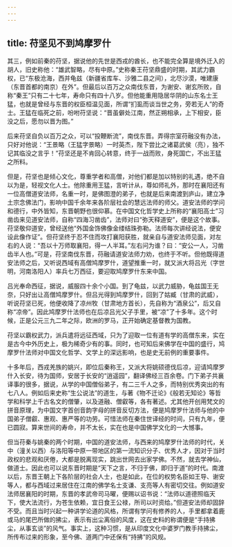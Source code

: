 ```yaml
---
---
---
```

title: 苻坚见不到鸠摩罗什
---




其三，例如前秦的苻坚，据说他的先世是西戎的酋长，也不能完全算是境外迁入的胡人，旧史称他：“雄武智略，尽有中原。”史称秦王苻坚鼎盛的时期，其武力霸权，已“东极沧海，西并龟兹（新疆省库车、沙雅二县之间），北尽沙漠，唯建康（东晋首都的南京）在外”。但最后以百万之众南伐东晋，为谢安、谢玄所败，自称“秦王”只有二十七年，寿命只有四十八岁。但他能重用隐居华阴的山东名士王猛，也就是曾经与东晋的权臣桓温见面，所谓“扪虱而谈当世之务，旁若无人”的奇士。王猛在临死之前，吩咐苻坚说：“晋虽僻处江南，然正朔相承，上下相安，臣没之后，愿勿以晋为图。”

后来苻坚自负以百万之众，可以“投鞭断流”，南伐东晋。弄得宗室苻融没有办法，只好对他说：“王景略（王猛字景略）一时英杰，陛下尝比之诸葛武侯（亮），独不记其临没之言乎！”苻坚还是不肯回心转意，终于一战而败，身死国亡，不出王猛之所料。

但是，苻坚也是倾心文化，尊重学者和高僧，对他们都是加以特别的礼遇，绝不自以为是，轻视文化人士。他除重用王猛，言听计从，尊如师礼外，那时在襄阳还有一位高僧道安法师，名重一时，是佛图澄的弟子，也就是后来南渡到庐山，建立净土宗念佛法门，影响中国千余年来各阶层社会的慧远法师的师父。道安法师的学问和德行，中外皆知，东晋朝野也很仰慕。在中国文化哲学史上所称的“襄阳高士”习凿齿来见道安法师，自称“四海习凿齿”，法师对曰“弥天释道安”，便是这个故事。苻坚敬仰道安，曾经送他“外国金饰佛像金缕结珠弥勒。法师每次讲经说法，便安设此像作证”。但苻坚终于忍不住而攻打襄阳获胜，就亲自与道安法师见面，对左右的人说：“吾以十万师取襄阳，得一人半耳。”左右问为谁？曰：“安公一人，习凿齿半人也。”可是，苻坚南伐东晋，苻融请道安法师力劝，也终于不听。但他既得道安法师之后，又听说西域有高僧鸠摩罗什，道望推重一时，就又派大将吕光（字世明，河南洛阳人）率兵七万西征，要迎取鸠摩罗什东来中国。

吕光奉命西征，据说，威服四十余个小国。到了龟兹，以武力威胁，龟兹国王无奈，只好出让高僧鸠摩罗什。但吕光得到鸠摩罗什，回到了姑臧（甘肃的武威），听说苻坚已死，他便收降了凉州牧（甘肃地方首长），先自称为“酒泉公”，后又自称“凉帝”。因此鸠摩罗什法师也在后凉吕光父子手里，被“凉”了十多年。这个时候，正是公元三九二年之际，欧洲的罗马，正开始确定基督教为国教。

苻坚以霸权武力，派兵遣将远征西域，只为了迎取一位有道有学的高僧东来，实在是古今中外历史上，极为稀奇少有的事。同时，也可知后来佛学在中国的盛行，鸠摩罗什法师对中国文化哲学、文学上的深远影响，也是史无前例的重要事件。

十多年后，西戎羌族的姚兴，即位后秦称王，又派大将姚硕德伐后凉，迎请鸠摩罗什入长安，待为国师，安居于长安的“逍遥园”，翻译佛经三百余卷。门下弟子共襄译事的很多，据说，从学的中国僧俗弟子，有二三千人之多，而特别优秀突出的有七八人。例如后来史称“生公说法”的道生，与著《物不迁论》《般若无知论》等哲学和科学上千古名文的僧肇，以及道融、僧叡等，各有著述。尤其他开创用梵文的拼音原理，为中国文字首创音韵字母的拼音反切方法，便是鸠摩罗什法师与他的中国弟子僧叡、惠观、惠严等的功劳。可惜法师在秦住世译经的时间，只有九年，便已圆寂。算来世间的寿命，并不太长，实在也是中国佛学文化的一大憾事。

但当苻秦与姚秦的两个时期，中国的道安法师，与西来的鸠摩罗什法师的时代，关中（潼关以西）与洛阳等中原一带地区的第一流知识分子、优秀人才，因对于当时政权的悲观和厌倦，大都是脱离现实，跳出世网去出家学佛。不然，就去学神仙，做道士。因此也可以说东晋时期是“天下之言，不归于佛，即归于道”的时代。南渡以后，东晋王朝上下各阶层的社会人士，也是如此，在位的权势名臣如王导、谢安等人，都与西域过来居住在江南的佛学名士支谦、支亮等人有密切交往。例如道安法师居襄阳的时期，东晋的孝武帝司马曜，便赐以诏书说：“法师以道德照临天下，使大法流行，为苍生依赖，宜日食王公禄，所司以时资给。”但道安法师却固辞不受。而且当时兴起一种讲学论道的风格，所谓有学问有修养的人，手里都拿着鹿或马的尾巴所做的拂尘，表示有出尘离俗的风度，这在史料的称谓便是“手持拂尘，从事玄谈”的风气。事实上，这种习惯，是从印度文化中婆罗门教手持拂尘，所传布过来的形象，至今佛、道两门中还保有“持拂”的风规。